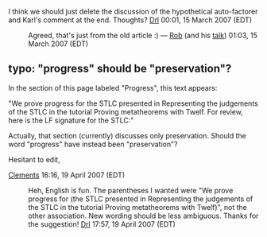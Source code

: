 I think we should just delete the discussion of the hypothetical auto-factorer and Karl's comment at the end.  Thoughts? [[User:Drl|Drl]] 00:01, 15 March 2007 (EDT)
: Agreed, that's just from the old article :) — [[User:rsimmons|Rob]] (and his [[User talk:rsimmons|talk]]) 01:03, 15 March 2007 (EDT)

== typo: "progress" should be "preservation"? ==

In the section of this page labeled "Progress", this text appears:

"We prove progress for the STLC presented in Representing the judgements of the STLC in the tutorial Proving metatheorems with Twelf. For review, here is the LF signature for the STLC:"

Actually, that section (currently) discusses only preservation.  Should the word "progress" have instead been "preservation"?

Hesitant to edit,

[[User:Clements|Clements]] 16:16, 19 April 2007 (EDT)

: Heh, English is fun. The parentheses I wanted were "We prove progress for (the STLC presented in Representing the judgements of the STLC in the tutorial Proving metatheorems with Twelf)", not the other association.  New wording should be less ambiguous.  Thanks for the suggestion!  [[User:Drl|Drl]] 17:57, 19 April 2007 (EDT)